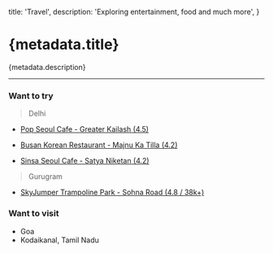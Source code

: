 
  title: 'Travel',
  description: 'Exploring entertainment, food and much more',
}

# {metadata.title}

{metadata.description}

---

### Want to try

> Delhi

- [<p className="flex gap-1">Pop Seoul Cafe - Greater Kailash (4.5)<ArrowUpRight className="mt-0.5 h-4 w-4 text-blue-600" /></p>](https://maps.app.goo.gl/NfRtbhRW7NWP9XQj6)
- [<p className="flex gap-1">Busan Korean Restaurant - Majnu Ka Tilla (4.2)<ArrowUpRight className="mt-0.5 h-4 w-4 text-blue-600" /></p>](https://maps.app.goo.gl/b9b1MeKo9iZeuKRw5)
- [<p className="flex gap-1">Sinsa Seoul Cafe - Satya Niketan (4.2)<ArrowUpRight className="mt-0.5 h-4 w-4 text-blue-600" /></p>](https://maps.app.goo.gl/BvxfDUPupSeHyyqEA)

> Gurugram

- [<p className="flex gap-1">SkyJumper Trampoline Park - Sohna Road (4.8 / 38k+)<ArrowUpRight className="mt-0.5 h-4 w-4 text-blue-600" /></p>](https://maps.app.goo.gl/vqHeAiwL8xDR3NMu6)

### Want to visit

- Goa
- Kodaikanal, Tamil Nadu
